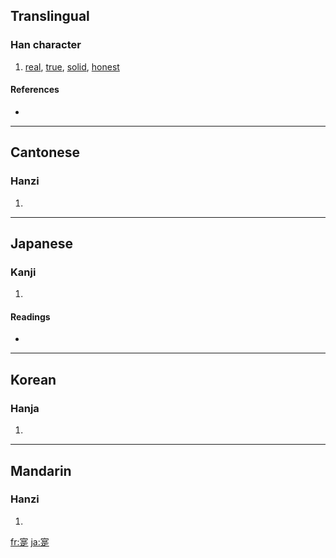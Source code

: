==Translingual==

===Han character===
{{Han char|rn=40|rad=宀|as=09|sn=12|four=3080<sub>1</sub>|canj=十日一人 (JAMO)}}

# [[real]], [[true]], [[solid]], [[honest]]

====References====
* {{Han ref|kx=0289.160|dkj=07244|dj=0573.050|hdz=20943.010|uh=5BD4|ud=23508|bh=D8D3|bd=55507}}

----

==Cantonese==

===Hanzi===
{{yue-hanzi|jyut=|y=sat6}}

# {{defn|Cantonese}}

----

==Japanese==

===Kanji===
{{ja-kanji|grade=|rs=宀09}}

# {{defn|Japanese}}

====Readings====
* {{ja-readings|on=[[しょく]] (shoku)|kun=[[まことに]] (makotoni)}}

----

==Korean==

===Hanja===
{{ko-hanja|hangeul=식|rv=sik|mr=sik}}

# {{defn|Korean}}

----

==Mandarin==

===Hanzi===
{{cmn-hanzi|pin=[[shí]] ([[shi2]])|wg=shih<sup>2</sup>}}

# {{defn|Mandarin}}

[[fr:寔]]
[[ja:寔]]